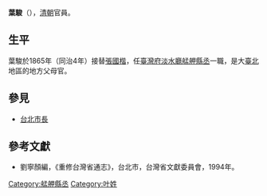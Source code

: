 '''葉駿'''（{{bd|？||？||}}），[[清朝|清朝]]官員。

== 生平 ==
葉駿於1865年（同治4年）接替[[張國楷|張國楷]]，任[[臺灣府淡水廳艋舺縣丞|臺灣府淡水廳艋舺縣丞]]一職，是大[[臺北|臺北]]地區的地方父母官。

==參見==
*[[台北市長|台北市長]]

==參考文獻==
*劉寧顏編，《重修台灣省通志》，台北市，台灣省文獻委員會，1994年。

{{start box}}
{{s-off}}
{{s-before|[[張國楷|張國楷]]}}
{{s-title|[[艋舺|艋舺]][[縣丞|縣丞]]|1865年上任}}
{{s-after|[[張國楷|張國楷]]}}
{{end box}}

[[Category:艋舺縣丞|Category:艋舺縣丞]]
[[Category:叶姓|Category:叶姓]]